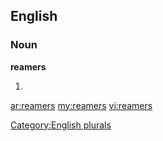 ==English==

===Noun===
'''reamers'''

# {{plural of|[[reamer]]}}

[[Category:English plurals]]

[[ar:reamers]]
[[my:reamers]]
[[vi:reamers]]